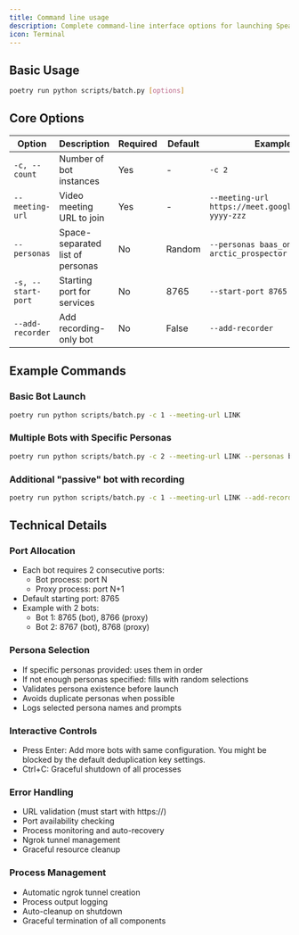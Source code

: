 ```yaml
---
title: Command line usage
description: Complete command-line interface options for launching Speaking Bots
icon: Terminal
---
```


## Basic Usage

```bash
poetry run python scripts/batch.py [options]
```

## Core Options

| Option             | Description                      | Required | Default | Example                                              |
| ------------------ | -------------------------------- | -------- | ------- | ---------------------------------------------------- |
| `-c, --count`      | Number of bot instances          | Yes      | -       | `-c 2`                                               |
| `--meeting-url`    | Video meeting URL to join        | Yes      | -       | `--meeting-url https://meet.google.com/xxx-yyyy-zzz` |
| `--personas`       | Space-separated list of personas | No       | Random  | `--personas baas_onboarder arctic_prospector`        |
| `-s, --start-port` | Starting port for services       | No       | 8765    | `--start-port 8765`                                  |
| `--add-recorder`   | Add recording-only bot           | No       | False   | `--add-recorder`                                     |

## Example Commands

### Basic Bot Launch

```bash
poetry run python scripts/batch.py -c 1 --meeting-url LINK
```

### Multiple Bots with Specific Personas

```bash
poetry run python scripts/batch.py -c 2 --meeting-url LINK --personas baas_onboarder arctic_prospector
```

### Additional "passive" bot with recording

```bash
poetry run python scripts/batch.py -c 1 --meeting-url LINK --add-recorder
```

## Technical Details

### Port Allocation

- Each bot requires 2 consecutive ports:
  - Bot process: port N
  - Proxy process: port N+1
- Default starting port: 8765
- Example with 2 bots:
  - Bot 1: 8765 (bot), 8766 (proxy)
  - Bot 2: 8767 (bot), 8768 (proxy)

### Persona Selection

- If specific personas provided: uses them in order
- If not enough personas specified: fills with random selections
- Validates persona existence before launch
- Avoids duplicate personas when possible
- Logs selected persona names and prompts

### Interactive Controls

- Press Enter: Add more bots with same configuration. You might be blocked by the default deduplication key settings.
- Ctrl+C: Graceful shutdown of all processes

### Error Handling

- URL validation (must start with https://)
- Port availability checking
- Process monitoring and auto-recovery
- Ngrok tunnel management
- Graceful resource cleanup

### Process Management

- Automatic ngrok tunnel creation
- Process output logging
- Auto-cleanup on shutdown
- Graceful termination of all components
